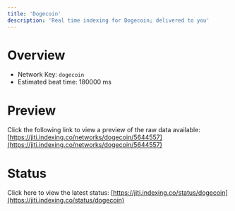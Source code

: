 ```yaml
---
title: 'Dogecoin'
description: 'Real time indexing for Dogecoin; delivered to you'
---
```


# Overview
- Network Key: `dogecoin`
- Estimated beat time: 180000 ms

# Preview
Click the following link to view a preview of the raw data available: [https://jiti.indexing.co/networks/dogecoin/5644557](https://jiti.indexing.co/networks/dogecoin/5644557)

# Status
Click here to view the latest status: [https://jiti.indexing.co/status/dogecoin](https://jiti.indexing.co/status/dogecoin)
